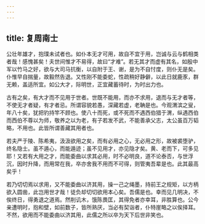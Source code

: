```yaml
---
---
---
```

title: 复周南士
---

公壮年雄才，抱璞未试者也。如仆本无才可用，故自不宜于用，岂诚与云与鹤相类者哉！感愧甚矣！夫世间惟才不易得，故曰“才难”。若无其才而虚有其名，如殷中军以竹马之好，欲与大司马抗衡，以自附于王、谢，是为不自忖度，则仆无是矣。仆惟早自揣量，故毅然告退。又性刚不能委蛇，性疏稍好静僻，以此日就鹿豕，群无赖，盖适所宜。如公大才，际明世，正宜藏蓄待时，为时出力也。

古有之矣，有大才而不见用于世者。世既不能用，而亦不求用，退而与无才者等，不使无才者疑，有才者忌。所谓容貌若愚，深藏若虚，老聃是也。今观渭滨之叟，年八十矣，犹把钓持竿不顾也。使八十而死，或不死而不遇西伯猎于渭，纵遇西伯而西伯不尊以为师，敬养之以为老，有子若发不武，不能善承父志，太公虽百万韬略，不用也。此皆所谓善藏其用者也。

若夫严于陵、陈希夷，汲汲欲用之矣，而有必用之心，无必用之形，故被裘堕驴，终名隐士。虽不遁心，而能遁迹；虽不见用才，亦见隐才矣。黄、老而下，可多见耶！又若有大用之才，而能委曲以求其必用，时不必明良，道不论泰否，与世浮沉，因时升降，而用常在我，卒亦舍我不用而不可得，则管夷吾辈是也。此其最高矣乎！

若乃切切焉以求用，又不能委曲以济其用，操一己之绳墨，持前王之规矩，以方柄欲入圆凿，此岂用世才哉！徒负却切切欲用本心矣。吾儒是也。幸而见几明决，不俟终日，得勇退之道焉。然削讥木，饿陈畏匡，其得免者亦幸耳，非胜算也。公今亲遭明时，抱和壁，如前数子，皆所熟厌，当必有契诣者，仆特崖略之以俟择耳。不然，欲用而不能委曲以济其用，此儒之所以卒为天下后世非笑也。